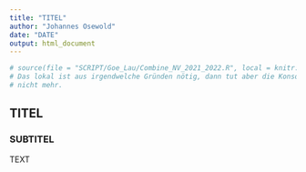 ```yaml
---
title: "TITEL"
author: "Johannes Osewold"
date: "DATE"
output: html_document
---
```


```r
# source(file = "SCRIPT/Goe_Lau/Combine_NV_2021_2022.R", local = knitr::knit_global())
# Das lokal ist aus irgendwelche Gründen nötig, dann tut aber die Konsole rechts
# nicht mehr.
```

## TITEL
### SUBTITEL

TEXT
```r

```
